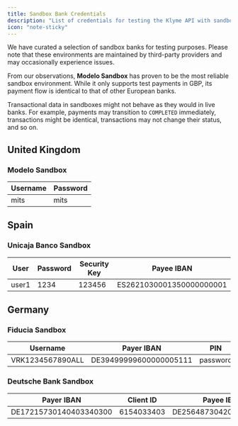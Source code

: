 ```yaml
---
title: Sandbox Bank Credentials
description: "List of credentials for testing the Klyme API with sandbox banks"
icon: "note-sticky"
---
```


We have curated a selection of sandbox banks for testing purposes. Please note that these environments are maintained by third-party providers
and may occasionally experience issues.

From our observations, **Modelo Sandbox** has proven to be the most reliable sandbox environment. While it only supports test payments in GBP, its payment flow is identical
to that of other European banks.

<Note>Transactional data in sandboxes might not behave as they would in live banks. For example, payments may transition to `COMPLETED` immediately,
transactions might be identical, transactions may not change their status, and so on.</Note>

## United Kingdom

### Modelo Sandbox

| Username | Password |
| -------- | -------- |
| mits     | mits     |

## Spain

### Unicaja Banco Sandbox

| User  | Password | Security Key | Payee IBAN               |
| ----- | -------- | ------------ | ------------------------ |
| user1 | 1234     | 123456       | ES2621030001350000000001 |

## Germany

### Fiducia Sandbox

| Username         | Payer IBAN             | PIN      | Payee IBAN             |  Code  |
| ---------------- | ---------------------- | -------- | ---------------------- | ------ |
| VRK1234567890ALL | DE39499999600000005111 | password | DE25648730420109480400 | 123456 |

### Deutsche Bank Sandbox

| Payer IBAN             | Client ID  | Payee IBAN             |
| ---------------------- | ---------- | ---------------------- |
| DE17215730140403340300 | 6154033403 | DE25648730420109480400 |